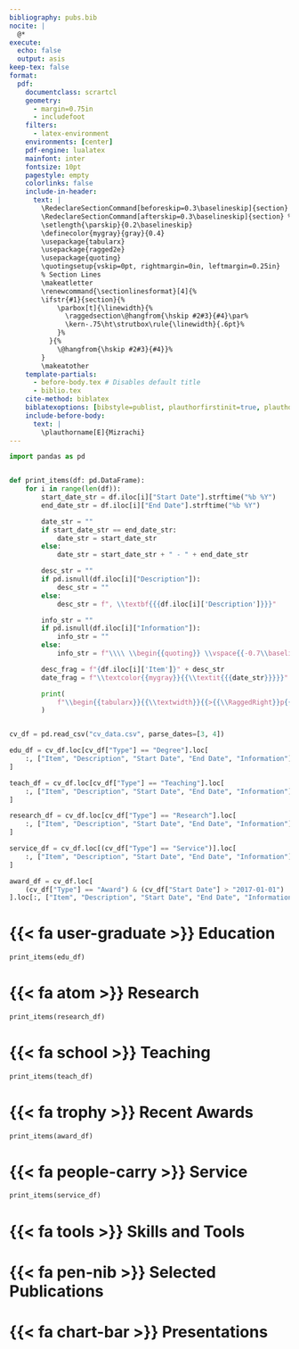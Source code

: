 ```yaml
---
bibliography: pubs.bib
nocite: |
  @*
execute:
  echo: false
  output: asis
keep-tex: false
format: 
  pdf:
    documentclass: scrartcl
    geometry:
      - margin=0.75in
      - includefoot
    filters:
      - latex-environment
    environments: [center]
    pdf-engine: lualatex
    mainfont: inter
    fontsize: 10pt
    pagestyle: empty
    colorlinks: false
    include-in-header:
      text: |
        \RedeclareSectionCommand[beforeskip=0.3\baselineskip]{section} % Less space before section heading
        \RedeclareSectionCommand[afterskip=0.3\baselineskip]{section} % Less space after section heading
        \setlength{\parskip}{0.2\baselineskip}
        \definecolor{mygray}{gray}{0.4}
        \usepackage{tabularx}
        \usepackage{ragged2e}
        \usepackage{quoting}
        \quotingsetup{vskip=0pt, rightmargin=0in, leftmargin=0.25in}
        % Section Lines
        \makeatletter
        \renewcommand{\sectionlinesformat}[4]{%
        \ifstr{#1}{section}{%
            \parbox[t]{\linewidth}{%
              \raggedsection\@hangfrom{\hskip #2#3}{#4}\par%
              \kern-.75\ht\strutbox\rule{\linewidth}{.6pt}%
            }%
          }{%
            \@hangfrom{\hskip #2#3}{#4}}% 
        }
        \makeatother
    template-partials:
      - before-body.tex # Disables default title
      - biblio.tex
    cite-method: biblatex
    biblatexoptions: [bibstyle=publist, plauthorfirstinit=true, plauthorhandling=highlight, plnumbering=none, hlyear=true, marginyear=false, linktitles=all, doi=false, url=false, isbn=false, eprint=false]
    include-before-body:
      text: |
        \plauthorname[E]{Mizrachi}
---
```


```python
import pandas as pd


def print_items(df: pd.DataFrame):
    for i in range(len(df)):
        start_date_str = df.iloc[i]["Start Date"].strftime("%b %Y")
        end_date_str = df.iloc[i]["End Date"].strftime("%b %Y")

        date_str = ""
        if start_date_str == end_date_str:
            date_str = start_date_str
        else:
            date_str = start_date_str + " - " + end_date_str

        desc_str = ""
        if pd.isnull(df.iloc[i]["Description"]):
            desc_str = ""
        else:
            desc_str = f", \\textbf{{{df.iloc[i]['Description']}}}"

        info_str = ""
        if pd.isnull(df.iloc[i]["Information"]):
            info_str = ""
        else:
            info_str = f"\\\\ \\begin{{quoting}} \\vspace{{-0.7\\baselineskip}} {df.iloc[i]['Information']} \\vspace{{-\\baselineskip}} \\end{{quoting}}"

        desc_frag = f"{df.iloc[i]['Item']}" + desc_str
        date_frag = f"\\textcolor{{mygray}}{{\\textit{{{date_str}}}}}"

        print(
            f"\\begin{{tabularx}}{{\\textwidth}}{{>{{\\RaggedRight}}p{{0.75\\textwidth}}  >{{\\RaggedLeft}}p{{0.21\\textwidth}}}} {desc_frag} & {date_frag} {info_str} \end{{tabularx}} \n"
        )


cv_df = pd.read_csv("cv_data.csv", parse_dates=[3, 4])

edu_df = cv_df.loc[cv_df["Type"] == "Degree"].loc[
    :, ["Item", "Description", "Start Date", "End Date", "Information"]
]

teach_df = cv_df.loc[cv_df["Type"] == "Teaching"].loc[
    :, ["Item", "Description", "Start Date", "End Date", "Information"]
]

research_df = cv_df.loc[cv_df["Type"] == "Research"].loc[
    :, ["Item", "Description", "Start Date", "End Date", "Information"]
]

service_df = cv_df.loc[(cv_df["Type"] == "Service")].loc[
    :, ["Item", "Description", "Start Date", "End Date", "Information"]
]

award_df = cv_df.loc[
    (cv_df["Type"] == "Award") & (cv_df["Start Date"] > "2017-01-01")
].loc[:, ["Item", "Description", "Start Date", "End Date", "Information"]]
```

```{=tex}
\begin{center}
\begin{LARGE}\textbf{Eli Mizrachi}\end{LARGE}

\begin{small}they/them/theirs | PhD Candidate | Physics | \href{mailto:emiz@umd.edu}{\faEnvelope} \href{https://github.com/e-miz}{\faGithub}\end{small}
\end{center}
```
# {{< fa user-graduate >}} Education

```python
print_items(edu_df)
```

# {{< fa atom >}} Research

```python
print_items(research_df)
```

# {{< fa school >}} Teaching

```python
print_items(teach_df)
```

# {{< fa trophy >}} Recent Awards

```python
print_items(award_df)
```

# {{< fa people-carry >}} Service

```python
print_items(service_df)
```

# {{< fa tools >}} Skills and Tools

```{=tex}
\begin{tabularx}{\textwidth}{>{\Centering}p{0.10\textwidth} >{\Centering}X >{\Centering}X >{\Centering}p{0.45\textwidth}} 
 & \textbf{Languages} & \textbf{Software} & \textbf{Hardware} 
\end{tabularx}
\begin{tabularx}{\textwidth}{>{\RaggedRight}p{0.10\textwidth} >{\RaggedRight}X >{\RaggedRight}X >{\RaggedRight}p{0.45\textwidth}} 
\faStar\faStar\faStar\faStar                   & Markdown, Python   &  OnShape, Notion, VS Code   & Cryogenic, High Purity, High Vacuum Systems \\
\faStar\faStar\faStar\faStar[regular]          & Spanish            &  SolidWorks, Git            & Orbital Welder, Drill Press \\
\faStar\faStar\faStar[regular]\faStar[regular] & C++, LaTeX         &  COMSOL                     & Milling Machine, Lathe, Belt Sander, Bench Grinder \\
\end{tabularx}
```
# {{< fa pen-nib >}} Selected Publications

```{=tex}
%\newrefcontext[sorting=ddt]
%\printbibliography[heading=none, keyword={mypublication}, keyword={selectedworks}]
%\endrefcontext
```
# {{< fa chart-bar >}} Presentations

```{=tex}
%\newrefcontext[sorting=ddt]
%\printbibliography[heading=none, keyword={mypresentation}, keyword={selectedworks}]
%\endrefcontext
```